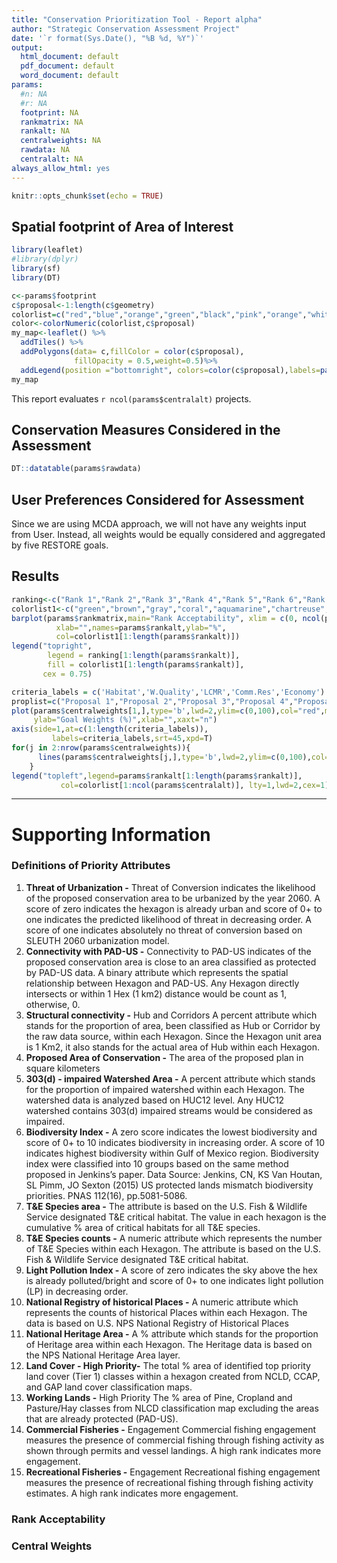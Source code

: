 ```yaml
---
title: "Conservation Prioritization Tool - Report alpha"
author: "Strategic Conservation Assessment Project"
date: '`r format(Sys.Date(), "%B %d, %Y")`'
output:
  html_document: default
  pdf_document: default
  word_document: default
params:
  #n: NA
  #r: NA
  footprint: NA
  rankmatrix: NA
  rankalt: NA
  centralweights: NA
  rawdata: NA
  centralalt: NA
always_allow_html: yes
---
```


```r
knitr::opts_chunk$set(echo = TRUE)
```

## Spatial footprint of Area of Interest

```r
library(leaflet)
#library(dplyr)
library(sf)
library(DT)
```

```r
c<-params$footprint
c$proposal<-1:length(c$geometry)
colorlist=c("red","blue","orange","green","black","pink","orange","white","yellow","brown")
color<-colorNumeric(colorlist,c$proposal)
my_map<-leaflet() %>%
  addTiles() %>%
  addPolygons(data= c,fillColor = color(c$proposal),
              fillOpacity = 0.5,weight=0.5)%>%
  addLegend(position ="bottomright", colors=color(c$proposal),labels=paste0("Proposal ",c$proposal),opacity = 0.5)
my_map
```

This report evaluates `r ncol(params$centralalt)` projects.


## Conservation Measures Considered in the Assessment


```r
DT::datatable(params$rawdata)
```



## User Preferences Considered for Assessment

Since we are using MCDA approach, we will not have any weights input from User. Instead, all weights would be equally considered and aggregated by five RESTORE goals.


## Results




```r
ranking<-c("Rank 1","Rank 2","Rank 3","Rank 4","Rank 5","Rank 6","Rank 7")
colorlist1<-c("green","brown","gray","coral","aquamarine","chartreuse","cyan","chocolate","antiquewhite","cadetblue")
barplot(params$rankmatrix,main="Rank Acceptability", xlim = c(0, ncol(params$rankmatrix) + 2.5), space=0.5,
          xlab="",names=params$rankalt,ylab="%",
          col=colorlist1[1:length(params$rankalt)])
legend("topright", 
        legend = ranking[1:length(params$rankalt)], 
        fill = colorlist1[1:length(params$rankalt)],
       cex = 0.75)
```

```r
criteria_labels = c('Habitat','W.Quality','LCMR','Comm.Res','Economy')
proplist=c("Proposal 1","Proposal 2","Proposal 3","Proposal 4","Proposal 5","Proposal 6","Proposal 7","Proposal 8","Proposal 9","Proposal 10")
plot(params$centralweights[1,],type='b',lwd=2,ylim=c(0,100),col="red",main="Central Weights",
     ylab="Goal Weights (%)",xlab="",xaxt="n")
axis(side=1,at=c(1:length(criteria_labels)),
         labels=criteria_labels,srt=45,xpd=T)
for(j in 2:nrow(params$centralweights)){
      lines(params$centralweights[j,],type='b',lwd=2,ylim=c(0,100),col=colorlist[j])
    }
legend("topleft",legend=params$rankalt[1:length(params$rankalt)],
           col=colorlist[1:ncol(params$centralalt)], lty=1,lwd=2,cex=1)
```

***

# Supporting Information

### Definitions of Priority Attributes


1. **Threat of Urbanization -** 	Threat of Conversion indicates the likelihood of the proposed conservation area to be urbanized by the year 2060. A score of zero indicates the hexagon is already urban and score of 0+ to one indicates the predicted likelihood of threat in decreasing order. A score of one indicates absolutely no threat of conversion based on SLEUTH 2060 urbanization model.
2. **Connectivity with PAD-US -** 	Connectivity to PAD-US indicates of the proposed conservation area is close to an area classified as protected by PAD-US data. A binary attribute which represents the spatial relationship between Hexagon and PAD-US. Any Hexagon directly intersects or within 1 Hex (1 km2) distance would be count as 1, otherwise, 0.
3.	**Structural connectivity -** Hub and Corridors	A percent attribute which stands for the proportion of area, been classified as Hub or Corridor by the raw data source, within each Hexagon. Since the Hexagon unit area is 1 Km2, it also stands for the actual area of Hub within each Hexagon.
4.	**Proposed Area of Conservation -**	The area of the proposed plan in square kilometers
5.	**303(d) - impaired Watershed Area -**	A percent attribute which stands for the proportion of impaired watershed within each Hexagon. The watershed data is analyzed based on HUC12 level. Any HUC12 watershed contains 303(d) impaired streams would be considered as impaired.
6.	**Biodiversity Index -**	A zero score indicates the lowest biodiversity and score of 0+ to 10 indicates biodiversity in increasing order. A score of 10 indicates highest biodiversity within Gulf of Mexico region. Biodiversity index were classified into 10 groups based on the same method proposed in Jenkins's paper. Data Source: Jenkins, CN, KS Van Houtan, SL Pimm, JO Sexton (2015) US protected lands mismatch biodiversity priorities. PNAS 112(16), pp.5081-5086.
7.	**T&E Species area -**	The attribute is based on the U.S. Fish & Wildlife Service designated T&E critical habitat. The value in each hexagon is the cumulative % area of critical habitats for all T&E species.
8.	**T&E Species counts -**	A numeric attribute which represents the number of T&E Species within each Hexagon. The attribute is based on the U.S. Fish & Wildlife Service designated T&E critical habitat.
9.	**Light Pollution Index -**	A score of zero indicates the sky above the hex is already polluted/bright and score of 0+ to one indicates light pollution (LP) in decreasing order.
10.	**National Registry of historical Places -**	A numeric attribute which represents the counts of historical Places within each Hexagon. The data is based on U.S. NPS National Registry of Historical Places
11.	**National Heritage Area -**	A % attribute which stands for the proportion of Heritage area within each Hexagon. The Heritage data is based on the NPS National Heritage Area layer.
12.	**Land Cover - High Priority-**	The total % area of identified top priority land cover (Tier 1) classes within a hexagon created from NCLD, CCAP, and GAP land cover classification maps. 
13.	**Working Lands -** High Priority	The % area of Pine, Cropland and Pasture/Hay classes from NLCD classification map excluding the areas that are already protected (PAD-US). 
14.	**Commercial Fisheries -** Engagement	Commercial fishing engagement measures the presence of commercial fishing through fishing activity as shown through permits and vessel landings. A high rank indicates more engagement.
15.	**Recreational Fisheries -** Engagement	Recreational fishing engagement measures the presence of recreational fishing through fishing activity estimates. A high rank indicates more engagement.

### Rank Acceptability

### Central Weights 


